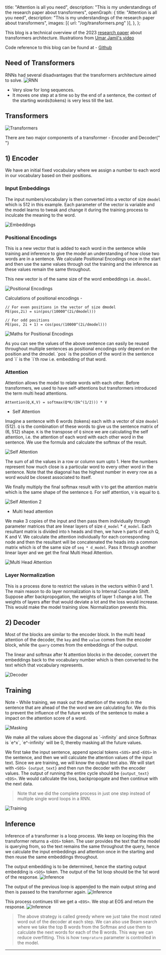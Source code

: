   title: "Attention is all you need",
  description:
    "This is my understandings of the research paper about transformers",
  openGraph: {
    title: "Attention is all you need",
    description:
      "This is my understandings of the research paper about transformers",
    images: [{ url: "/og/transformers.png" }],
  },
};

This blog is a technical overview of the 2023 [research paper](https://arxiv.org/pdf/1706.03762) about transformers architecture. Illustrations from [Umar Jamil's video](https://youtu.be/bCz4OMemCcA?si=n7sNbK4HX1BcT_Jh)

Code reference to this blog can be found at - [Github](https://github.com/shubhexists/transformers)

## Need of Transformers

RNNs had several disadvantages that the transformers architecture aimed to solve.
![RNN](/rnn.png)

- Very slow for long sequences.
- It moves one step at a time so by the end of a sentence, the context of the starting words(tokens) is very less till the last.

## Transformers

![Transformers](/transformers.png)

<Caption>
  There are two major components of a transformer - Encoder and Decoder{" "}
</Caption>

## 1) Encoder

We have an initial fixed vocabulary where we assign a number to each word in our vocabulary based on their positions.

### Input Embeddings

The input numbers/vocabulary is then converted into a vector of size `dmodel` which is 512 in this example.
Each parameter of the vector is variable and the model learns to tweak and change it during the training process to inculcate the meaning to the word.

![Embeddings](/embeddings.png)

### Positional Encodings

This is a new vector that is added to each word in the sentence while training and inference to give the model an understanding of how close two words are in a sentence.
We calculate Positional Encodings once in the start and then use the same values through out the training and the inference as these values remain the same throughout.

This new vector is of the same size of the word embeddings i.e. `dmodel`.

![Positional Encodings](/positional_encodings.png)

Calculations of positional encodings -

```
// For even positions in the vector of size dmodel
PE(pos,2i) = sin(pos/(10000^(2i/dmodel)))

// For odd positions
PE(pos, 2i + 1) = cos(pos/(10000^(2i/dmodel)))
```

![Maths for Positional Encodings](/maths_for_positional_encodings.png)

<Caption>
  As you can see the values of the above sentence can easily be reused
  throughout multiple sentences as positional encodings only depend on the
  position and the dmodel. `pos` is the position of the word in the sentence and
  `i` is the `i`th row i.e. embedding of that word.
</Caption>

### Attention

Attention allows the model to relate words with each other. Before transformers, we used to have self-attentions but transformers introduced the term multi head attentions.

```
Attention(Q,K,V) = softmax(Q*K/(Dk^(1/2))) * V
```

- Self Attention

Imagine a sentence with 6 words (tokens) each with a vector of size `dmodel` (512). `Q` is the combination of these words to give us the sentence matrix of (6, 512) shape.
`K` is the transpose of `Q` since we are calculating the self attention, i.e. the attention of each word with each other word in the sentence.
We use the formula and calculate the softmax of the result.

![Self Attention](/self_attention.png)

<Caption>
  The sum of all the values in a row or column sum upto 1. Here the numbers
  represent how much close is a particular word to every other word in the
  sentence. Note that the diagonal has the highest number in every row as a word
  would be closest associated to itself.
</Caption>

We finally multiply the final softmax result with `V` to get the attention matrix which is the same shape of the sentence `Q`. For self attention, `V` is equal to `Q`.

![Self Attention 2](/2_maths_for_positional_encodings.png)

- Multi head attention

We make 3 copies of the input and then pass them individually through parameter matrices that are linear layers of size `d_model` \* `d_model`. Each resultant matrix is divided into `h` heads and then, we have `h` parts of each Q, K and V.
We calculate the attention individually for each corresponding node and then the resultant will be concatenated the heads into a common matrix which is of the same size of `seq * d_model`.
Pass it through another linear layer and we get the final Multi Head Attention.

![Multi Head Attention](/multi_head_attention.png)

### Layer Normalization

This is a process done to restrict the values in the vectors within 0 and 1. The main reason to do layer normalization is to Internal Covariate Shift.
Suppose after backpropogation, the weights of layer 1 change a lot. The weights of layers after that would deviate a lot and the loss would increase. This would make the
model training slow. Normalization prevents this.

## 2) Decoder

Most of the blocks are similar to the encoder block.
In the multi head attention of the decoder, the `key` and the `value` comes from the encoder block, while the `query` comes from the embeddings of the output.

The linear and softmax after N attention blocks in the decoder, convert the embeddings back to the vocabulary number which is then converted to the text which that vocabulary represents.

![Decoder](/decoder.png)

## Training

Note - While training, we mask out the attention of the words in the sentence that are ahead of the the word we are calculating for. We do this to prevent the
influence of the future words of the sentence to make a impact on the attention score of a word.

![Masking](/masking.png)

<Caption>
  We make all the values above the diagonal as `-infinity` and since Softmax is
  `e^x`, `e^-infinity` will be 0, thereby masking all the future values.
</Caption>

We first take the input sentence, append special tokens `<SOS>` and `<EOS>` in the sentence, and then we will calculate the attention values of the input text.
Since we are training, we will know the output text also. We will start with `<SOS> {output_text}` and then run the decoder with the encoder values. The output of running the entire cycle should be
`{output_text} <EOS>`. We would callculate the loss, backpropogate and then continue with the next data.

> Note that we did the complete process in just one step instead of multiple single word loops in a RNN.

![Training](/training.png)

## Inference

Inference of a transformer is a loop process. We keep on looping this the transformer returns a `<EOS>` token.
The user provides the text that the model is querying from, so the text remains the same throughout the query, hence we calculate the input embeddings and attention once in the starting and then reuse the same embeddings throughout.

The output embedding is to be determined, hence the starting output embedding is `<SOS>` token. The output of the 1st loop should be the 1st word of the response.
![Inference](/1_inference.png)

The output of the previous loop is appended to the main output string and then is passed to the transformer again.
![Inference](/2_inference.png)

This process continues till we get a `<EOS>`. We stop at EOS and return the response.
![Inference](/3_inference.png)

> The above strategy is called greedy where we just take the most rated word out of the decoder at each step. We can also use Beam search where we take the top B words from the Softmax and use them 
> to calculate the next words for each of the B words. This way we can reduce overfitting. This is how `temprature` parameter is controlled in the model.

---